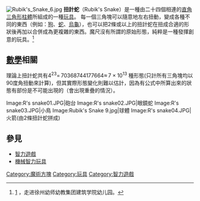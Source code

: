 {{noteTA
|T=zh:魔尺;zh-hans:魔尺;zh-hant:魔棍;zh-hk:扭計蛇;zh-tw:魔棍;zh-mo:扭計蛇;
|1=zh:魔尺;zh-hans:魔尺;zh-hant:魔棍;zh-hk:扭計蛇;zh-tw:魔棍;zh-mo:扭計蛇;
}}
[[File:Rubik's_Snake_6.jpg|thumb]]
'''扭計蛇'''（Rubik's Snake）是一種由二十四個相連的[[直角三角形|直角三角形]][[柱體|柱體]]所組成的一種[[玩具|玩具]]。
每一個三角塊可以隨意地左右扭動，變成各種不同的東西（例如：[[狗|狗]]、[[蛇|蛇]]、[[烏龜|烏龜]]），也可以把2條或以上的扭計蛇在扭成合適的形狀後再加以合併成為更複雜的東西。魔尺沒有所謂的原始形態，純粹是一種發揮創意的玩具。<ref>[http://js.ifeng.com/a/20160614/4647298_0.shtml] {{Wayback|url=http://js.ifeng.com/a/20160614/4647298_0.shtml |date=20190818225429 }}，走进徐州幼师幼教集团建筑学院幼儿园。</ref>

==[[數學|數學]]相關==
理論上扭計蛇共有<math>4^{23} = \, 70368744177664 \approx \, 7 \times 10^{13} </math> 種形態(只計所有三角塊均以90度角扭動來計算)，但其實際形態變化則難以估計，因為有公式中所算出來的狀態有部份是不可能出現的（會出現重疊的情況）。
<gallery caption="各種形態">
Image:R's snake01.JPG|砲台
Image:R's snake02.JPG|眼鏡蛇
Image:R's snake03.JPG|小鳥
Image:Rubik's Snake 9.jpg|球體
Image:R's snake04.JPG|火箭(由2條扭計蛇拼成)
</gallery>

==參見==
{{commonscat|Rubik's Snake}}
*[[智力遊戲|智力遊戲]]
*[[機械智力玩具|機械智力玩具]]

{{魔方}}

[[Category:魔術方塊|Category:魔術方塊]]
[[Category:玩具|Category:玩具]]
[[Category:智力遊戲|Category:智力遊戲]]